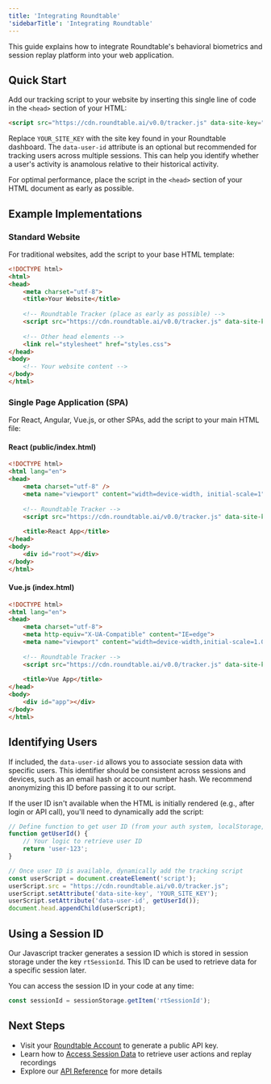 ```yaml
---
title: 'Integrating Roundtable'
'sidebarTitle': 'Integrating Roundtable'
---
```


This guide explains how to integrate Roundtable's behavioral biometrics and session replay platform into your web application.

## Quick Start

Add our tracking script to your website by inserting this single line of code in the `<head>` section of your HTML:

```html
<script src="https://cdn.roundtable.ai/v0.0/tracker.js" data-site-key="YOUR_SITE_KEY" data-user-id="OPTIONAL_USER_ID"></script>
```

Replace `YOUR_SITE_KEY` with the site key found in your Roundtable dashboard. The `data-user-id` attribute is an optional but recommended for tracking users across multiple sessions. This can help you identify whether a user's activity is anamolous relative to their historical activity.

For optimal performance, place the script in the `<head>` section of your HTML document as early as possible.

## Example Implementations

### Standard Website

For traditional websites, add the script to your base HTML template:

```html
<!DOCTYPE html>
<html>
<head>
    <meta charset="utf-8">
    <title>Your Website</title>
    
    <!-- Roundtable Tracker (place as early as possible) -->
    <script src="https://cdn.roundtable.ai/v0.0/tracker.js" data-site-key="YOUR_SITE_KEY" data-user-id="OPTIONAL_USER_ID"></script>
    
    <!-- Other head elements -->
    <link rel="stylesheet" href="styles.css">
</head>
<body>
    <!-- Your website content -->
</body>
</html>
```

### Single Page Application (SPA)

For React, Angular, Vue.js, or other SPAs, add the script to your main HTML file:

#### React (public/index.html)
```html
<!DOCTYPE html>
<html lang="en">
<head>
    <meta charset="utf-8" />
    <meta name="viewport" content="width=device-width, initial-scale=1" />
    
    <!-- Roundtable Tracker -->
    <script src="https://cdn.roundtable.ai/v0.0/tracker.js" data-site-key="YOUR_SITE_KEY" data-user-id="OPTIONAL_USER_ID"></script>
    
    <title>React App</title>
</head>
<body>
    <div id="root"></div>
</body>
</html>
```

#### Vue.js (index.html)
```html
<!DOCTYPE html>
<html lang="en">
<head>
    <meta charset="utf-8">
    <meta http-equiv="X-UA-Compatible" content="IE=edge">
    <meta name="viewport" content="width=device-width,initial-scale=1.0">
    
    <!-- Roundtable Tracker -->
    <script src="https://cdn.roundtable.ai/v0.0/tracker.js" data-site-key="YOUR_SITE_KEY" data-user-id="OPTIONAL_USER_ID"></script>
    
    <title>Vue App</title>
</head>
<body>
    <div id="app"></div>
</body>
</html>
```

## Identifying Users

If included, the `data-user-id` allows you to associate session data with specific users. This identifier should be consistent across sessions and devices, such as an email hash or account number hash. We recommend anonymizing this ID before passing it to our script.

If the user ID isn't available when the HTML is initially rendered (e.g., after login or API call), you'll need to dynamically add the script:

```js
// Define function to get user ID (from your auth system, localStorage, etc.)
function getUserId() {
    // Your logic to retrieve user ID
    return 'user-123';
}

// Once user ID is available, dynamically add the tracking script
const userScript = document.createElement('script');
userScript.src = "https://cdn.roundtable.ai/v0.0/tracker.js";
userScript.setAttribute('data-site-key', 'YOUR_SITE_KEY');
userScript.setAttribute('data-user-id', getUserId());
document.head.appendChild(userScript);
```

## Using a Session ID

Our Javascript tracker generates a session ID which is stored in session storage under the key `rtSessionId`. This ID can be used to retrieve data for a specific session later.

You can access the session ID in your code at any time:

```javascript
const sessionId = sessionStorage.getItem('rtSessionId');
```


## Next Steps

- Visit your [Roundtable Account](https://accounts.roundtable.ai) to generate a public API key.
- Learn how to [Access Session Data](accessing-session-data) to retrieve user actions and replay recordings
- Explore our [API Reference](api-reference) for more details